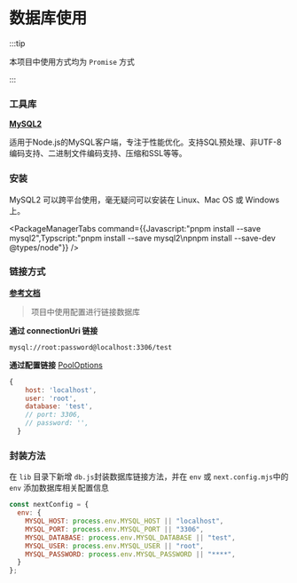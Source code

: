 # 数据库使用


:::tip

本项目中使用方式均为 `Promise` 方式

:::

### 工具库

[**MySQL2**](https://sidorares.github.io/node-mysql2/zh-CN/docs)  

适用于Node.js的MySQL客户端，专注于性能优化。支持SQL预处理、非UTF-8编码支持、二进制文件编码支持、压缩和SSL等等。

### 安装

MySQL2 可以跨平台使用，毫无疑问可以安装在 Linux、Mac OS 或 Windows 上。

<PackageManagerTabs command={{Javascript:"pnpm install --save mysql2",Typscript:"pnpm install --save mysql2\npnpm install --save-dev @types/node"}} />

### 链接方式

[**参考文档**](https://sidorares.github.io/node-mysql2/zh-CN/docs/examples/connections/create-pool)

>  项目中使用配置进行链接数据库

**通过 connectionUri 链接**

`mysql://root:password@localhost:3306/test`

**通过配置链接** [PoolOptions](https://sidorares.github.io/node-mysql2/zh-CN/docs/examples/connections/create-pool#pooloptions)

```js
{
    host: 'localhost',
    user: 'root',
    database: 'test',
    // port: 3306,
    // password: '',
  }
```



### 封装方法

在 `lib` 目录下新增  `db.js`封装数据库链接方法，并在 `env` 或 `next.config.mjs`中的 `env` 添加数据库相关配置信息

```js title="next.config.mjs"
const nextConfig = {
  env: {
    MYSQL_HOST: process.env.MYSQL_HOST || "localhost",
    MYSQL_PORT: process.env.MYSQL_PORT || "3306",
    MYSQL_DATABASE: process.env.MYSQL_DATABASE || "test",
    MYSQL_USER: process.env.MYSQL_USER || "root",
    MYSQL_PASSWORD: process.env.MYSQL_PASSWORD || "****",
  }
};
```

